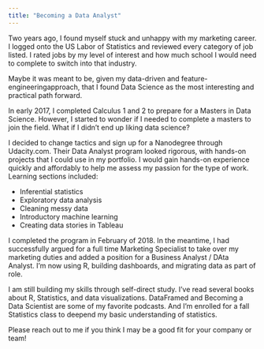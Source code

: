 ```yaml
---
title: "Becoming a Data Analyst"
---
```


Two years ago, I found myself stuck and unhappy with my marketing career. I 
logged onto the US Labor of Statistics and reviewed every category of job listed.
I rated jobs by my level of interest and how much school I would need to complete
to switch into that industry. 

Maybe it was meant to be, given my data-driven and feature-engineeringapproach, 
that I found Data Science as the most interesting and practical path forward. 

In early 2017, I completed Calculus 1 and 2 to prepare for a Masters in Data 
Science. However, I started to wonder if I needed to complete a masters to join
the field. What if I didn't end up liking data science? 

I decided to change tactics and sign up for a Nanodegree through Udacity.com. 
Their Data Analyst program looked rigorous, with hands-on projects that I could 
use in my portfolio. I would gain hands-on experience quickly and affordably to 
help me assess my passion for the type of work. Learning sections included: 

* Inferential statistics
* Exploratory data analysis
* Cleaning messy data
* Introductory machine learning 
* Creating data stories in Tableau

I completed the program in February of 2018. In the meantime, I had successfully
argued for a full time Marketing Specialist to take over my marketing duties and
added a position for a Business Analyst / DAta Analyst. I'm now using R, building
dashboards, and migrating data as part of role. 

I am still building my skills through self-direct study. I've read several books
about R, Statistics, and data visualizations. DataFramed and Becoming a Data
Scientist are some of my favorite podcasts. And I'm enrolled for a fall 
Statistics class to deepend my basic understanding of statistics. 

Please reach out to me if you think I may be a good fit for your company or team!
